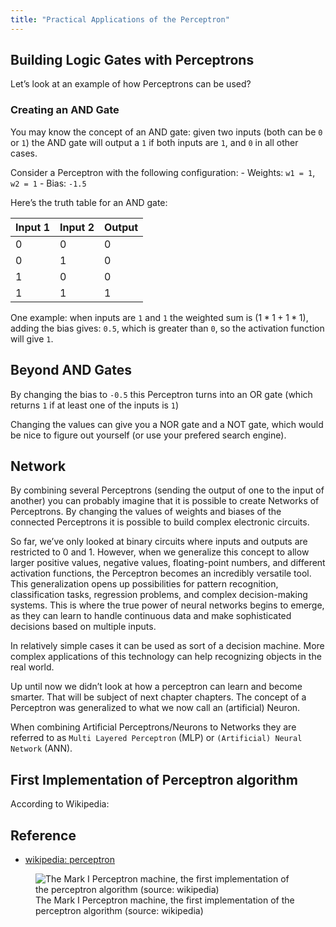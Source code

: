 ```yaml
---
title: "Practical Applications of the Perceptron"
---
```


## Building Logic Gates with Perceptrons

Let's look at an example of how Perceptrons can be used? 

### Creating an AND Gate

You may know the concept of an AND gate: given two inputs (both can be `0` or `1`) the AND gate will output a `1` if both inputs are `1`, and `0` in all other cases. 

Consider a Perceptron with the following configuration:
- Weights: `w1 = 1`, `w2 = 1` 
- Bias: `-1.5`

Here's the truth table for an AND gate:

| Input 1 | Input 2 | Output |
|---------|---------|---------|
| 0       | 0       | 0       |
| 0       | 1       | 0       |
| 1       | 0       | 0       |
| 1       | 1       | 1       |


One example: when inputs are `1` and `1` the weighted sum is ($1 * 1 + 1 * 1$), adding the bias gives: `0.5`, which is greater than `0`, so the activation function will give `1`. 

## Beyond AND Gates

By changing the bias to `-0.5` this Perceptron turns into an OR gate (which returns `1` if at least one of the inputs is `1`)

Changing the values can give you a NOR gate and a NOT gate, which would be nice to figure out yourself (or use your prefered search engine). 

## Network

By combining several Perceptrons (sending the output of one to the input of another) you can probably imagine that it is possible to create Networks of Perceptrons. By changing the values of weights and biases of the connected Perceptrons it is possible to build complex electronic circuits.


So far, we've only looked at binary circuits where inputs and outputs are restricted to 0 and 1. However, when we generalize this concept to allow larger positive values, negative values, floating-point numbers, and different activation functions, the Perceptron becomes an incredibly versatile tool. This generalization opens up possibilities for pattern recognition, classification tasks, regression problems, and complex decision-making systems. This is where the true power of neural networks begins to emerge, as they can learn to handle continuous data and make sophisticated decisions based on multiple inputs.

In relatively simple cases it can be used as sort of a decision machine. More complex applications of this technology can help recognizing objects in the real world.

Up until now we didn't look at how a perceptron can learn and become smarter. That will be subject of next chapter chapters. The concept of a Perceptron was generalized to what we now call an (artificial) Neuron.

When combining Artificial Perceptrons/Neurons to Networks they are  referred to as
`Multi Layered Perceptron` (MLP) or `(Artificial) Neural Network` (ANN). 

## First Implementation of Perceptron algorithm

According to Wikipedia: 

\begin{quote}
The artificial neuron network was invented in 1943 by Warren McCulloch and Walter Pitts in `A logical calculus of the ideas immanent in nervous activity`.
the Perceptron Machine was first implemented in hardware in the Mark I, which was demonstrated in 1960. 

 It was connected to a camera with 20×20 cadmium sulfide photocells to make a 400-pixel image.
 The main visible feature is the sensory-to-association plugboard, which sets different combinations of input features.
 To the right are arrays of potentiometers that implemented the adaptive weights.
\end{quote}

## Reference

- [wikipedia: perceptron](https://en.wikipedia.org/wiki/Perceptron)

![The Mark I Perceptron machine, the first implementation of the perceptron algorithm (source: wikipedia)](Mark_I_perceptron.jpeg)


